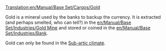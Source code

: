 [[Translation:en/Manual/Base Set/Cargos/Gold]]

{{en/Cargo|name=Gold
|image=en/Gold.png
|produced=[[en/Manual/Base Set/Industries/Gold Mine]]
|accepted=[[en/Manual/Base Set/Industries/Bank]]
}}

Gold is a mineral used by the banks to backup the currency. It is extracted (and perhaps smelted, who can tell?)  in the [[en/Manual/Base Set/Industries/Gold Mine]] and stored or coined in the [[en/Manual/Base Set/Industries/Bank]].

Gold can only be found in the [[en/Manual/Climates#Sub-arctic|Sub-artic climate]].